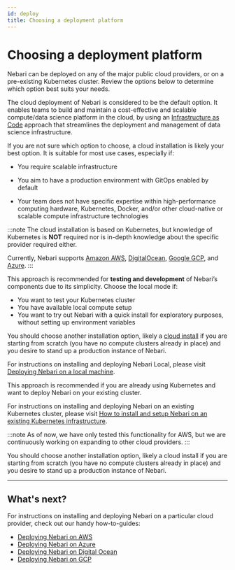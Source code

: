 ```yaml
---
id: deploy
title: Choosing a deployment platform
---
```


# Choosing a deployment platform

Nebari can be deployed on any of the major public cloud providers, or on a pre-existing Kubernetes cluster.
Review the options below to determine which option best suits your needs.


<div style={{'border-radius': '15px', 'border': '2px solid var(--ifm-color-background)', 'padding': '20px' }}>

<Tabs>
  <TabItem value="Cloud-deployment-tab" label="Cloud" default>

The cloud deployment of Nebari is considered to be the default option. It enables teams to build and maintain a cost-effective and scalable compute/data science platform in the cloud, by using an [Infrastructure as Code](https://en.wikipedia.org/wiki/Infrastructure_as_code) approach that streamlines the deployment and management of data science infrastructure.

If you are not sure which option to choose, a cloud installation is likely your best option. It is suitable for most use cases, especially if:

- You require scalable infrastructure

- You aim to have a production environment with GitOps enabled by default

- Your team does not have specific expertise within high-performance computing hardware, Kubernetes, Docker, and/or other cloud-native or scalable compute infrastructure technologies

:::note
The cloud installation is based on Kubernetes, but knowledge of Kubernetes is **NOT** required nor is in-depth knowledge about the specific provider required either.

Currently, Nebari supports [Amazon AWS][nebari-aws], [DigitalOcean][nebari-do], [Google GCP][nebari-gcp], and [Azure][nebari-azure].
:::

</TabItem>

<TabItem value="local" label="Local deployment">

This approach is recommended for **testing and development** of Nebari’s components due to its simplicity. Choose the local mode if:

- You want to test your Kubernetes cluster
- You have available local compute setup
- You want to try out Nebari with a quick install for exploratory purposes, without setting up environment variables

You should choose another installation option, likely a [cloud install][supported-cloud-providers] if you are starting from scratch (you have no compute clusters already in place) and you desire to stand up a production instance of Nebari.

For instructions on installing and deploying Nebari Local, please visit [Deploying Nebari on a local machine](/docs/how-tos/nebari-local.md).

</TabItem>

<TabItem value="existing" label="Pre-existing Kubernetes cluster">

This approach is recommended if you are already using Kubernetes and want to deploy Nebari on your existing cluster.

For instructions on installing and deploying Nebari on an existing Kubernetes cluster, please visit [How to install and setup Nebari on an existing Kubernetes infrastructure](/docs/how-tos/nebari-kubernets.mdx).

:::note
As of now, we have only tested this functionality for AWS, but we are continuously working on expanding to other cloud providers.
:::

You should choose another installation option, likely a cloud install if you are starting from scratch (you have no compute clusters already in place) and you desire to stand up a production instance of Nebari.

</TabItem>
</Tabs>

</div>

---

## What's next?

For instructions on installing and deploying Nebari on a particular cloud provider, check out our handy how-to-guides:

- [Deploying Nebari on AWS][nebari-aws]
- [Deploying Nebari on Azure][nebari-azure]
- [Deploying Nebari on Digital Ocean][nebari-do]
- [Deploying Nebari on GCP][nebari-gcp]

<!-- Internal links -->

[nebari-aws]: /how-tos/nebari-aws.md
[nebari-azure]: /how-tos/nebari-azure.md
[nebari-do]: /how-tos/nebari-do.md
[nebari-gcp]: /how-tos/nebari-gcp.md
[nebari-local]: /how-tos/nebari-local.md
[nebari-deploy]: /get-started/deploy.mdx
[supported-cloud-providers]: /get-started/cloud-providers.mdx
